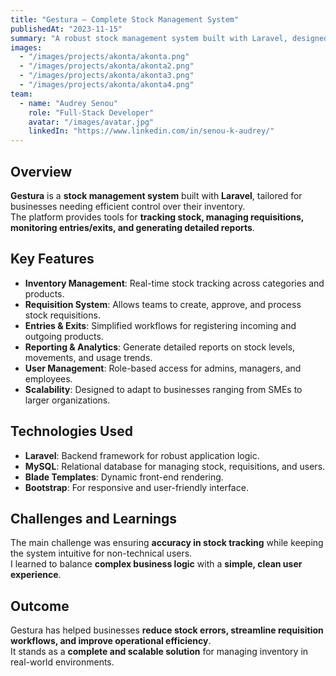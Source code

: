 ```yaml
---
title: "Gestura – Complete Stock Management System"
publishedAt: "2023-11-15"
summary: "A robust stock management system built with Laravel, designed to handle inventory, requisitions, entries, and reporting for businesses of all sizes."
images:
  - "/images/projects/akonta/akonta.png"
  - "/images/projects/akonta/akonta2.png"
  - "/images/projects/akonta/akonta3.png"
  - "/images/projects/akonta/akonta4.png"
team:
  - name: "Audrey Senou"
    role: "Full-Stack Developer"
    avatar: "/images/avatar.jpg"
    linkedIn: "https://www.linkedin.com/in/senou-k-audrey/"
---
```


## Overview

**Gestura** is a **stock management system** built with **Laravel**, tailored for businesses needing efficient control over their inventory.  
The platform provides tools for **tracking stock, managing requisitions, monitoring entries/exits, and generating detailed reports**.

## Key Features

- **Inventory Management**: Real-time stock tracking across categories and products.  
- **Requisition System**: Allows teams to create, approve, and process stock requisitions.  
- **Entries & Exits**: Simplified workflows for registering incoming and outgoing products.  
- **Reporting & Analytics**: Generate detailed reports on stock levels, movements, and usage trends.  
- **User Management**: Role-based access for admins, managers, and employees.  
- **Scalability**: Designed to adapt to businesses ranging from SMEs to larger organizations.  

## Technologies Used

- **Laravel**: Backend framework for robust application logic.  
- **MySQL**: Relational database for managing stock, requisitions, and users.  
- **Blade Templates**: Dynamic front-end rendering.  
- **Bootstrap**: For responsive and user-friendly interface.  

## Challenges and Learnings

The main challenge was ensuring **accuracy in stock tracking** while keeping the system intuitive for non-technical users.  
I learned to balance **complex business logic** with a **simple, clean user experience**.

## Outcome

Gestura has helped businesses **reduce stock errors, streamline requisition workflows, and improve operational efficiency**.  
It stands as a **complete and scalable solution** for managing inventory in real-world environments.
